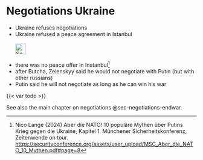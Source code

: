# Negotiations Ukraine {#sec-negotiations-ukraine}

::: {.callout-caution title="Myth"}
- Ukraine refuses negotiations
- Ukraine refused a peace agreement in Istanbul
[<br></br>![Search for topic in EUvsDisinfo](../all_common_img/EUvsDisinfo_400x240.jpg){height=2em}](https://euvsdisinfo.eu/disinformation-cases/?text=(russia|moscow|putin) (negotiate|negotiations)&sort=relevance)
:::

::: {.callout-tip title="Truth"}
- there was no peace offer in Instanbul[^negotiations-ukraine-1]
- after Butcha, Zelenskyy said he would not negotiate with Putin (but with other russians)
- Putin said he will not negotiate as long as he can win his war
:::


{{< var todo >}}


See also the main chapter on negotiations @sec-negotiations-endwar.

[^negotiations-ukraine-1]:  Nico Lange (2024) Aber die NATO! 10 populäre Mythen über Putins Krieg gegen die Ukraine, Kapitel 1. Münchener Sicherheitskonferenz, Zeitenwende on tour.  [https://securityconference.org/assets/user_upload/MSC_Aber_die_NATO_10_Mythen.pdf#page=8](https://securityconference.org/assets/user_upload/MSC_Aber_die_NATO_10_Mythen.pdf#page=4)
